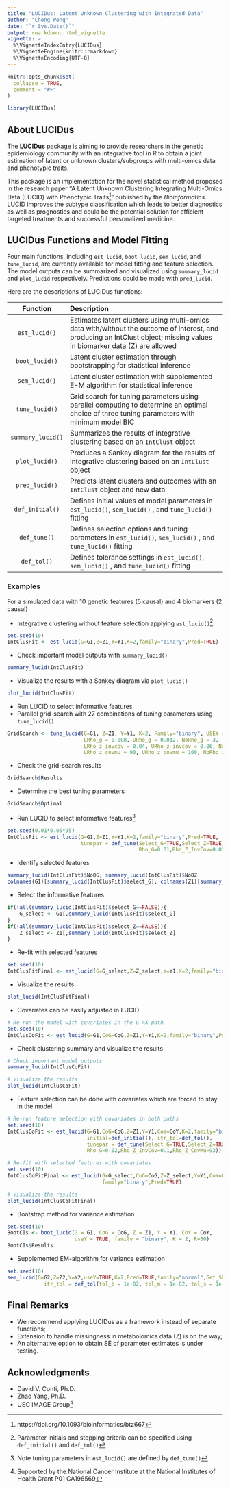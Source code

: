 ```yaml
---
title: "LUCIDus: Latent Unknown Clustering with Integrated Data"
author: "Cheng Peng"
date: "`r Sys.Date()`"
output: rmarkdown::html_vignette
vignette: >
  %\VignetteIndexEntry{LUCIDus}
  %\VignetteEngine{knitr::rmarkdown}
  %\VignetteEncoding{UTF-8}
---
```


```r
knitr::opts_chunk$set(
  collapse = TRUE,
  comment = "#>"
)

library(LUCIDus)
```

## About LUCIDus

The **LUCIDus** package is aiming to provide researchers in the genetic epidemiology community with an integrative tool in R to obtain a joint estimation of latent or unknown clusters/subgroups with multi-omics data and phenotypic traits. 

This package is an implementation for the novel statistical method proposed in the research paper "A Latent Unknown Clustering Integrating Multi-Omics Data (LUCID) with Phenotypic Traits^[https://doi.org/10.1093/bioinformatics/btz667]" published by the *Bioinformatics*. LUCID improves the subtype classification which leads to better diagnostics as well as prognostics and could be the potential solution for efficient targeted treatments and successful personalized medicine.

## LUCIDus Functions and Model Fitting

Four main functions, including `est_lucid`, `boot_lucid`, `sem_lucid`, and `tune_lucid`, are currently available for model fitting and feature selection. The model outputs can be summarized and visualized using `summary_lucid` and `plot_lucid` respectively. Predictions could be made with `pred_lucid`.

Here are the descriptions of LUCIDus functions:

| Function | Description |
|:-----:|:---------------------|
| `est_lucid()` | Estimates latent clusters using multi-omics data with/without the outcome of interest, and producing an IntClust object; missing values in biomarker data (Z) are allowed |
| `boot_lucid()` | Latent cluster estimation through bootstrapping for statistical inference |
| `sem_lucid()` | Latent cluster estimation with supplemented E-M algorithm for statistical inference |
| `tune_lucid()` | Grid search for tuning parameters using parallel computing to determine an optimal choice of three tuning parameters with minimum model BIC |
| `summary_lucid()` | Summarizes the results of integrative clustering based on an `IntClust` object |
| `plot_lucid()` | Produces a Sankey diagram for the results of integrative clustering based on an `IntClust` object |
| `pred_lucid()` | Predicts latent clusters and outcomes with an `IntClust` object and new data |
| `def_initial()` | Defines initial values of model parameters in `est_lucid()`, `sem_lucid()` , and `tune_lucid()` fitting |
| `def_tune()` | Defines selection options and tuning parameters in `est_lucid()`, `sem_lucid()` , and `tune_lucid()` fitting |
| `def_tol()` | Defines tolerance settings in `est_lucid()`, `sem_lucid()` , and `tune_lucid()` fitting |

### Examples

For a simulated data with 10 genetic features (5 causal) and 4 biomarkers (2 causal)

- Integrative clustering without feature selection applying `est_lucid()`^[Parameter initials and stopping criteria can be specified using `def_initial()` and `def_tol()`]
```r
set.seed(10)
IntClusFit <- est_lucid(G=G1,Z=Z1,Y=Y1,K=2,family="binary",Pred=TRUE)
```

- Check important model outputs with `summary_lucid()`
```r
summary_lucid(IntClusFit)
```

- Visualize the results with a Sankey diagram via `plot_lucid()`
```r
plot_lucid(IntClusFit)
```

- Run LUCID to select informative features
- Parallel grid-search with 27 combinations of tuning parameters using `tune_lucid()`
```r
GridSearch <- tune_lucid(G=G1, Z=Z1, Y=Y1, K=2, Family="binary", USEY = TRUE, NoCores = 2,
                         LRho_g = 0.008, URho_g = 0.012, NoRho_g = 3,
                         LRho_z_invcov = 0.04, URho_z_invcov = 0.06, NoRho_z_invcov = 3,
                         LRho_z_covmu = 90, URho_z_covmu = 100, NoRho_z_covmu = 3)
```

- Check the grid-search results
```r
GridSearch$Results
```

- Determine the best tuning parameters
```r
GridSearch$Optimal
```

- Run LUCID to select informative features^[Note tuning parameters in `est_lucid()` are defined by `def_tune()`]
```r
set.seed(0.01*0.05*95)
IntClusFit <- est_lucid(G=G1,Z=Z1,Y=Y1,K=2,family="binary",Pred=TRUE,
                        tunepar = def_tune(Select_G=TRUE,Select_Z=TRUE,
                                           Rho_G=0.01,Rho_Z_InvCov=0.05,Rho_Z_CovMu=95))
```

- Identify selected features
```r
summary_lucid(IntClusFit)$No0G; summary_lucid(IntClusFit)$No0Z
colnames(G1)[summary_lucid(IntClusFit)$select_G]; colnames(Z1)[summary_lucid(IntClusFit)$select_Z]
```

- Select the informative features
```r
if(!all(summary_lucid(IntClusFit)$select_G==FALSE)){
    G_select <- G1[,summary_lucid(IntClusFit)$select_G]
}
if(!all(summary_lucid(IntClusFit)$select_Z==FALSE)){
    Z_select <- Z1[,summary_lucid(IntClusFit)$select_Z]
}
```

- Re-fit with selected features
```r
set.seed(10)
IntClusFitFinal <- est_lucid(G=G_select,Z=Z_select,Y=Y1,K=2,family="binary",Pred=TRUE)
```

- Visualize the results
```r
plot_lucid(IntClusFitFinal)
```

- Covariates can be easily adjusted in LUCID
```r
# Re-run the model with covariates in the G->X path
set.seed(10)
IntClusCoFit <- est_lucid(G=G1,CoG=CoG,Z=Z1,Y=Y1,K=2,family="binary",Pred=TRUE)
```

- Check clustering summary and visualize the results
```r
# Check important model outputs
summary_lucid(IntClusCoFit)

# Visualize the results
plot_lucid(IntClusCoFit)
```

- Feature selection can be done with covariates which are forced to stay in the model
```r
# Re-run feature selection with covariates in both paths
set.seed(10)
IntClusCoFit <- est_lucid(G=G1,CoG=CoG,Z=Z1,Y=Y1,CoY=CoY,K=2,family="binary",Pred=TRUE,
                          initial=def_initial(), itr_tol=def_tol(),
                          tunepar = def_tune(Select_G=TRUE,Select_Z=TRUE,
                          Rho_G=0.02,Rho_Z_InvCov=0.1,Rho_Z_CovMu=93))

# Re-fit with selected features with covariates
set.seed(10)
IntClusCoFitFinal <- est_lucid(G=G_select,CoG=CoG,Z=Z_select,Y=Y1,CoY=CoY,K=2,
                               family="binary",Pred=TRUE)

# Visualize the results
plot_lucid(IntClusCoFitFinal)
```

- Bootstrap method for variance estimation
```r
set.seed(10)
BootCIs <- boot_lucid(G = G1, CoG = CoG, Z = Z1, Y = Y1, CoY = CoY, 
                      useY = TRUE, family = "binary", K = 2, R=50)
BootCIs$Results
```

- Supplemented EM-algorithm for variance estimation
```r
set.seed(10)
sem_lucid(G=G2,Z=Z2,Y=Y2,useY=TRUE,K=2,Pred=TRUE,family="normal",Get_SE=TRUE,
            itr_tol = def_tol(tol_b = 1e-02, tol_m = 1e-02, tol_s = 1e-02, tol_g = 1e-02))
```


## Final Remarks
- We recommend applying LUCIDus as a framework instead of separate functions;
- Extension to handle missingness in metabolomics data (Z) is on the way;
- An alternative option to obtain SE of parameter estimates is under testing.

## Acknowledgments
- David V. Conti, Ph.D.
- Zhao Yang, Ph.D.
- USC IMAGE Group^[Supported by the National Cancer Institute at the National Institutes of Health Grant P01 CA196569]

